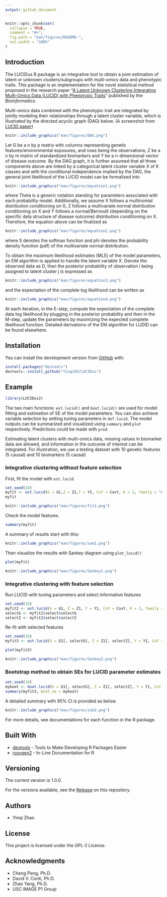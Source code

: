 ```yaml
---
output: github_document
---
```


<!-- README.md is generated from README.Rmd. Please edit that file -->

```r
knitr::opts_chunk$set(
  collapse = TRUE,
  comment = "#>",
  fig.path = "man/figures/README-",
  out.width = "100%"
)
```

## Introduction

The LUCIDus R package is an integrative tool to obtain a joint estimation of latent or unknown clusters/subgroups with multi-omics data and phenotypic traits. This package is an implementation for the novel statistical method proposed in the research paper "[A Latent Unknown Clustering Integrating Multi-Omics Data (LUCID) with Phenotypic Traits](https://doi.org/10.1093/bioinformatics/btz667)" published by the *Bioinformatics*. 

Multi-omics data combined with the phenotypic trait are integrated by jointly modeling their relationships through a latent cluster variable, which is illustrated by the directed acyclic graph (DAG) below. (A screenshot from [LUCID paper](https://doi.org/10.1093/bioinformatics/btz667))

```r
knitr::include_graphics("man/figures/DAG.png")
```

Let G be a n by p matrix with columns representing genetic features/environmental exposures, and rows being the observations; Z be a n by m matrix of standardized biomarkers and Y be a n-dimensional vector of disease outcome. By the DAG graph, it is further assumed that all three components above are linked by a categorical latent cluster variable X of K classes and with the conditional independence implied by the DAG, the general joint likelihood of the LUCID model can be formalized into

```r
knitr::include_graphics("man/figures/equation1.png")
```

where Theta is a generic notation standing for parameters associated with each probability model. Additionally, we assume X follows a multinomial distribution conditioning on G, Z follows a multivariate normal distribution conditioning on X and Y follows a normal/Bernoulli (depending on the specific data structure of disease outcome) distribution conditioning on X. Therefore, the equation above can be finalized as

```r
knitr::include_graphics("man/figures/equation2.png")
```

where S denotes the softmax function and phi denotes the probability density function (pdf) of the multivariate normal distribution.

To obtain the maximum likelihood estimates (MLE) of the model parameters, an EM algorithm is applied to handle the latent variable X. Denote the observed data as D, then the posterior probability of observation i being assigned to latent cluster j is expressed as

```r
knitr::include_graphics("man/figures/equation3.png")
```

and the expectation of the complete log likelihood can be written as

```r
knitr::include_graphics("man/figures/equation4.png")
```

At each iteration, in the E-step, compute the expectation of the complete data log likelihood by plugging in the posterior probability and then in the M-step, update the parameters by maximizing the expected complete likelihood function. Detailed derivations of the EM algorithm for LUDID can be found elsewhere.


## Installation

You can install the development version from [GitHub](https://github.com/) with:
```r
install.packages("devtools")
devtools::install_github("Yinqi93/LUCIDus")
```

## Example

```r
library(LUCIDus2)
```

The two main functions: `est.lucid()` and `boot.lucid()` are used for model fitting and estimation of SE of the model parameters. You can also achieve variable selection by setting tuning parameters in `def.lucid`. The model outputs can be summarized and visualized using `summary` and `plot` respectively. Predictions could be made with `pred`.

Estimating latent clusters with multi-omics data, missing values in biomarker data are allowed, and information in the outcome of interest can be integrated. For illustration, we use a testing dataset with 10 genetic features (5 causal) and 10 biomarkers (5 causal)

### Integrative clustering without feature selection
First, fit the model with `est.lucid`.
```r
set.seed(10)
myfit <- est.lucid(G = G1,Z = Z1,Y = Y1, CoY = CovY, K = 2, family = "binary")
myfit
```

```r
knitr::include_graphics("man/figures/fit1.png")
```

Check the model features.
```r
summary(myfit)
```
A summary of results start with this:
```r
knitr::include_graphics("man/figures/sum1.png")
```

Then visualize the results with Sankey diagram using `plot_lucid()`
```r
plot(myfit)
```

```r
knitr::include_graphics("man/figures/Sankey1.png")
```


### Integrative clustering with feature selection
Run LUCID with tuning parameters and select informative features
```r
set.seed(10)
myfit2 <- est.lucid(G = G1, Z = Z1, Y = Y1, CoY = CovY, K = 2, family = "binary", useY = FALSE, tune = def.tune(Select_Z = TRUE, Rho_Z_InvCov = 0.2, Rho_Z_CovMu = 90, Select_G = TRUE, Rho_G = 0.02))
selectG <- myfit2$select$selectG
selectZ <- myfit2$select$selectZ
```
Re-fit with selected features
```r
set.seed(10)
myfit3 <- est.lucid(G = G1[, selectG], Z = Z1[, selectZ], Y = Y1, CoY = CovY, K = 2, family = "binary", useY = FALSE)
```
```r
plot(myfit3)
```

```r
knitr::include_graphics("man/figures/Sankey2.png")
```


### Bootstrap method to obtain SEs for LUCID parameter estimates
```r
set.seed(10)
myboot <- boot.lucid(G = G1[, selectG], Z = Z1[, selectZ], Y = Y1, CoY = CovY, model = myfit3, R = 50)
summary(myfit3, boot.se = myboot)
```
A detailed summary with 95% CI is provided as below.
```r
knitr::include_graphics("man/figures/sum2.png")
```

For more details, see documentations for each function in the R package.

## Built With

* [devtools](https://cran.r-project.org/package=devtools) - Tools to Make Developing R Packages Easier
* [roxygen2](https://cran.r-project.org/package=roxygen2) - In-Line Documentation for R

## Versioning

The current version is 1.0.0.

For the versions available, see the [Release](https://github.com/Yinqi93/LUCIDus/releases) on this repository. 

## Authors

* Yinqi Zhao

## License

This project is licensed under the GPL-2 License.

## Acknowledgments
* Cheng Peng, Ph.D.
* David V. Conti, Ph.D.
* Zhao Yang, Ph.D.
* USC IMAGE P1 Group